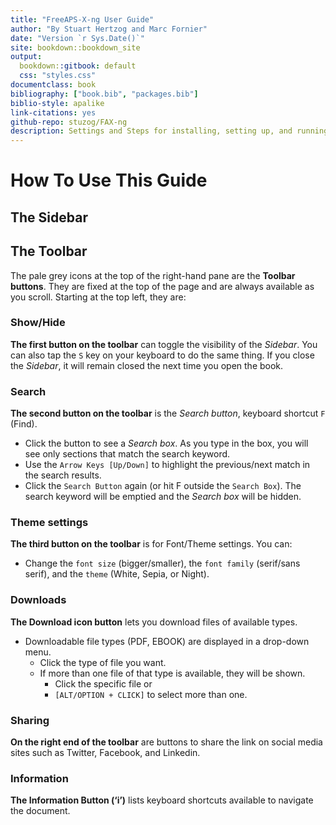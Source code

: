 ```yaml
--- 
title: "FreeAPS-X-ng User Guide"
author: "By Stuart Hertzog and Marc Fornier"
date: "Version `r Sys.Date()`"
site: bookdown::bookdown_site
output:
  bookdown::gitbook: default
  css: "styles.css"
documentclass: book
bibliography: ["book.bib", "packages.bib"]
biblio-style: apalike
link-citations: yes
github-repo: stuzog/FAX-ng
description: Settings and Steps for installing, setting up, and running FAX-ng, based on FreeAPS X, being developed by BC Diabetes in Vancouver, BC Canada
---
```


# How To Use This Guide

## The Sidebar

## The Toolbar
The pale grey icons at the top of the right-hand pane are the **Toolbar buttons**. They are fixed at the top of the page and are always available as you scroll. Starting at the top left, they are:

### Show/Hide
**The first button on the toolbar** can toggle the visibility of the _Sidebar_. You can also tap the `S` key on your keyboard to do the same thing. If you close the _Sidebar_, it will remain closed the next time you open the book.

### Search
**The second button on the toolbar** is the _Search button_, keyboard shortcut `F` (Find). 

* Click the button to see a *Search box*. As you type in the box, you will see only sections that match the search keyword. 
* Use the `Arrow Keys [Up/Down]` to highlight the previous/next match in the search results. 
* Click the `Search Button` again (or hit F outside the `Search Box`). The search keyword will be emptied and the _Search box_ will be hidden.

### Theme settings
**The third button on the toolbar** is for Font/Theme settings. You can:

* Change the `font size` (bigger/smaller), the `font family` (serif/sans serif), and the `theme` (White, Sepia, or Night). 

### Downloads
**The Download icon button** lets you download files of available types.

* Downloadable file types (PDF, EBOOK) are displayed in a drop-down menu.
  * Click the type of file you want.
  * If more than one file of that type is available, they will be shown.
    * Click the specific file or
    * `[ALT/OPTION + CLICK]` to select more than one.

### Sharing
**On the right end of the toolbar** are buttons to share the link on social media sites such as Twitter, Facebook, and Linkedin.

### Information
**The Information Button (‘i’)** lists keyboard shortcuts available to navigate the document. 


